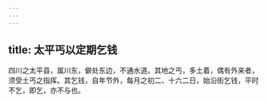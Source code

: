 ```yaml
---
---
---
```

title: 太平丐以定期乞钱
---



四川之太平县，属川东，僻处东边，不通水道。其地之丐，多土着，偶有外来者，须受土丐之指挥。其乞钱，自年节外，每月之初二、十六二日，始沿街乞钱，平时不乞，即乞，亦不与也。